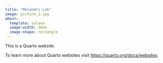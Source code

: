 ```yaml
---
title: "Melandri Lab"
image: picture_1.jpg
about:
  template: solana
  image-width: 30em
  image-shape: rectangle
---
```


This is a Quarto website.

To learn more about Quarto websites visit <https://quarto.org/docs/websites>.
